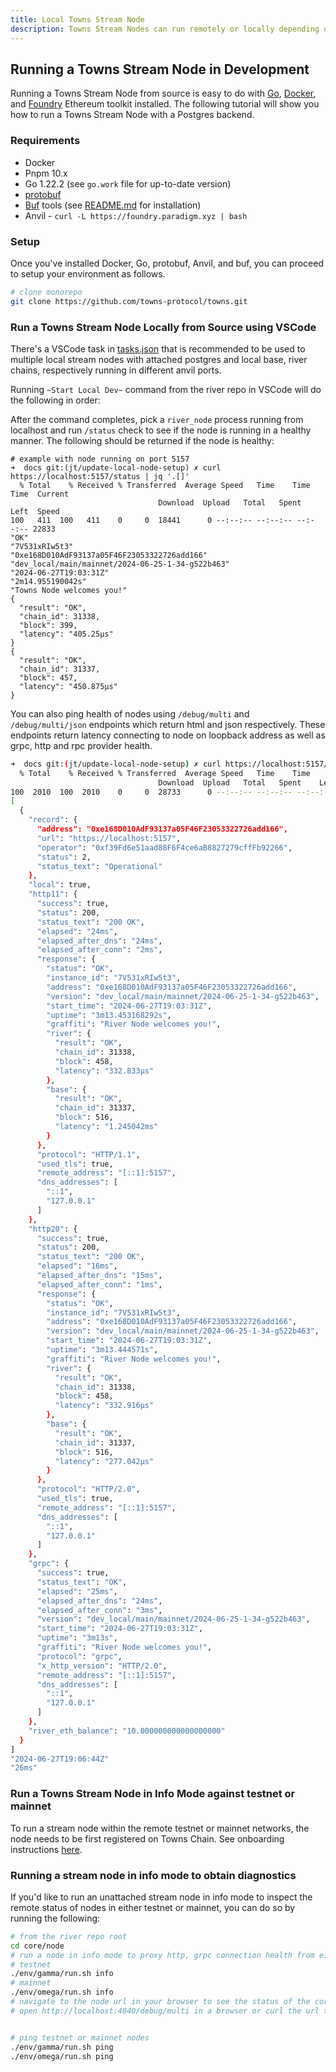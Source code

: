 ```yaml
---
title: Local Towns Stream Node
description: Towns Stream Nodes can run remotely or locally depending on the operator's preferences. The following guide illustrates how to build and run a Towns Stream Node locally for development purposes. Diagnostic tools to gauge the health of local and remote nodes are also discussed here. It is assumed that the node is free standing and therefore not connected to the Towns protocol remote node registry on Base.
---
```


## Running a Towns Stream Node in Development

Running a Towns Stream Node from source is easy to do with [Go](https://go.dev/doc/install), [Docker](https://docs.docker.com/engine/install/), and [Foundry](https://github.com/foundry-rs/foundry) Ethereum toolkit installed. The following tutorial will show you how to run a Towns Stream Node with a Postgres backend.

### Requirements

- Docker
- Pnpm 10.x
- Go 1.22.2 (see `go.work` file for up-to-date version)
- [protobuf](https://protobuf.dev/)
- [Buf](https://connect.build/docs/go/getting-started/#install-tools) tools (see [README.md](https://github.com/towns-protocol/towns/blob/main/core/node/README.md) for installation)
- Anvil - `curl -L https://foundry.paradigm.xyz | bash`

### Setup

Once you've installed Docker, Go, protobuf, Anvil, and buf, you can proceed to setup your environment as follows.

```bash
# clone monorepo
git clone https://github.com/towns-protocol/towns.git
```

### Run a Towns Stream Node Locally from Source using VSCode

There's a VSCode task in [tasks.json](https://github.com/towns-protocol/towns/blob/main/.vscode/tasks.json#L21) that is recommended to be used to multiple local stream nodes with attached postgres and local base, river chains, respectively running in different anvil ports.

Running `~Start Local Dev~` command from the river repo in VSCode will do the following in order:

<Steps>
<Step title="Check dependency versions"></Step>
<Step title="Upgrade Foundry toolkit"></Step>
<Step title="Run pnpm install"></Step>
<Step title="Build protobufs"></Step>
<Step title="Start Base Chain in anvil"></Step>
<Step title="Start Towns Chain in anvil"></Step>
<Step title="Configure stream nodes"></Step>
<Step title="Start stream nodes with and without entitlements (on separate ports)"></Step>
<Step title="Start xchain binary"></Step>
<Step title="Start protobuf and typescript package watcher"></Step>
</Steps>

After the command completes, pick a `river_node` process running from localhost and run `/status` check to see if the node is running in a healthy manner. The following should be returned if the node is healthy:

```
# example with node running on port 5157
➜  docs git:(jt/update-local-node-setup) ✗ curl https://localhost:5157/status | jq '.[]'
  % Total    % Received % Transferred  Average Speed   Time    Time     Time  Current
                                 Download  Upload   Total   Spent    Left  Speed
100   411  100   411    0     0  18441      0 --:--:-- --:--:-- --:--:-- 22833
"OK"
"7V531xRIw5t3"
"0xe168D010AdF93137a05F46F23053322726add166"
"dev_local/main/mainnet/2024-06-25-1-34-g522b463"
"2024-06-27T19:03:31Z"
"2m14.955190042s"
"Towns Node welcomes you!"
{
  "result": "OK",
  "chain_id": 31338,
  "block": 399,
  "latency": "405.25µs"
}
{
  "result": "OK",
  "chain_id": 31337,
  "block": 457,
  "latency": "450.875µs"
}
```

You can also ping health of nodes using `/debug/multi` and `/debug/multi/json` endpoints which return html and json respectively. These endpoints return latency connecting to node on loopback address as well as grpc, http and rpc provider health.

```bash
➜  docs git:(jt/update-local-node-setup) ✗ curl https://localhost:5157/debug/multi/json | jq '.[]'
  % Total    % Received % Transferred  Average Speed   Time    Time     Time  Current
                                 Download  Upload   Total   Spent    Left  Speed
100  2010  100  2010    0     0  28733      0 --:--:-- --:--:-- --:--:-- 30000
[
  {
    "record": {
      "address": "0xe168D010AdF93137a05F46F23053322726add166",
      "url": "https://localhost:5157",
      "operator": "0xf39Fd6e51aad88F6F4ce6aB8827279cffFb92266",
      "status": 2,
      "status_text": "Operational"
    },
    "local": true,
    "http11": {
      "success": true,
      "status": 200,
      "status_text": "200 OK",
      "elapsed": "24ms",
      "elapsed_after_dns": "24ms",
      "elapsed_after_conn": "2ms",
      "response": {
        "status": "OK",
        "instance_id": "7V531xRIw5t3",
        "address": "0xe168D010AdF93137a05F46F23053322726add166",
        "version": "dev_local/main/mainnet/2024-06-25-1-34-g522b463",
        "start_time": "2024-06-27T19:03:31Z",
        "uptime": "3m13.453168292s",
        "graffiti": "River Node welcomes you!",
        "river": {
          "result": "OK",
          "chain_id": 31338,
          "block": 458,
          "latency": "332.833µs"
        },
        "base": {
          "result": "OK",
          "chain_id": 31337,
          "block": 516,
          "latency": "1.245042ms"
        }
      },
      "protocol": "HTTP/1.1",
      "used_tls": true,
      "remote_address": "[::1]:5157",
      "dns_addresses": [
        "::1",
        "127.0.0.1"
      ]
    },
    "http20": {
      "success": true,
      "status": 200,
      "status_text": "200 OK",
      "elapsed": "16ms",
      "elapsed_after_dns": "15ms",
      "elapsed_after_conn": "1ms",
      "response": {
        "status": "OK",
        "instance_id": "7V531xRIw5t3",
        "address": "0xe168D010AdF93137a05F46F23053322726add166",
        "version": "dev_local/main/mainnet/2024-06-25-1-34-g522b463",
        "start_time": "2024-06-27T19:03:31Z",
        "uptime": "3m13.444571s",
        "graffiti": "River Node welcomes you!",
        "river": {
          "result": "OK",
          "chain_id": 31338,
          "block": 458,
          "latency": "332.916µs"
        },
        "base": {
          "result": "OK",
          "chain_id": 31337,
          "block": 516,
          "latency": "277.042µs"
        }
      },
      "protocol": "HTTP/2.0",
      "used_tls": true,
      "remote_address": "[::1]:5157",
      "dns_addresses": [
        "::1",
        "127.0.0.1"
      ]
    },
    "grpc": {
      "success": true,
      "status_text": "OK",
      "elapsed": "25ms",
      "elapsed_after_dns": "24ms",
      "elapsed_after_conn": "3ms",
      "version": "dev_local/main/mainnet/2024-06-25-1-34-g522b463",
      "start_time": "2024-06-27T19:03:31Z",
      "uptime": "3m13s",
      "graffiti": "River Node welcomes you!",
      "protocol": "grpc",
      "x_http_version": "HTTP/2.0",
      "remote_address": "[::1]:5157",
      "dns_addresses": [
        "::1",
        "127.0.0.1"
      ]
    },
    "river_eth_balance": "10.000000000000000000"
  }
]
"2024-06-27T19:06:44Z"
"26ms"
```


### Run a Towns Stream Node in Info Mode against testnet or mainnet

<Note>To run a stream node within the remote testnet or mainnet networks, the node needs to be first registered on Towns Chain. See onboarding instructions [here](/run/node-operator/system-requirements-installation).</Note>


### Running a stream node in info mode to obtain diagnostics

If you'd like to run an unattached stream node in info mode to inspect the remote status of nodes in either testnet or mainnet, you can do so by running the following:

```bash
# from the river repo root
cd core/node
# run a node in info mode to proxy http, grpc connection health from either testnet or mainnet.
# testnet
./env/gamma/run.sh info
# mainnet
./env/omega/run.sh info
# navigate to the node url in your browser to see the status of the corresponding network's nodes
# open http://localhost:4040/debug/multi in a browser or curl the url to return html


# ping testnet or mainnet nodes
./env/gamma/run.sh ping
./env/omega/run.sh ping
```